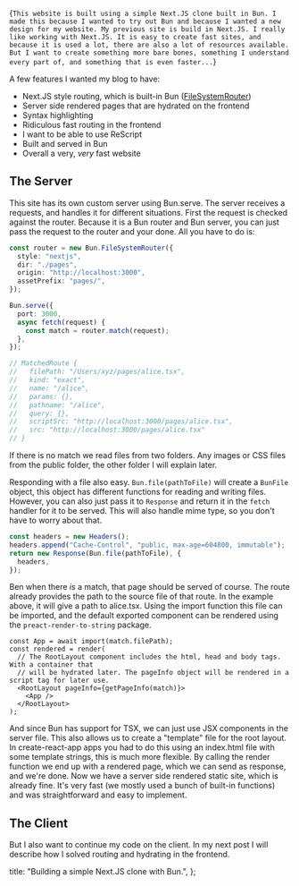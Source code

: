 
<Intro>{`
  This website is built using a simple Next.JS clone built in Bun. I made this
  because I wanted to try out Bun and because I wanted a new design for my
  website. My previous site is build in Next.JS. I really like working with
  Next.JS. It is easy to create fast sites, and because it is used a lot, there
  are also a lot of resources available. But I want to create something more
  bare bones, something I understand every part of, and something that is even
  faster...
`}</Intro>

A few features I wanted my blog to have:

- Next.JS style routing, which is built-in Bun ([FileSystemRouter](https://bun.sh/docs/api/file-system-router))
- Server side rendered pages that are hydrated on the frontend
- Syntax highlighting
- Ridiculous fast routing in the frontend
- I want to be able to use ReScript
- Built and served in Bun
- Overall a very, _very_ fast website

## The Server

This site has its own custom server using Bun.serve. The server receives a requests, and handles it for different situations. First the request is checked against the router. Because it is a Bun router and Bun server, you can just pass the request to the router and your done. All you have to do is:

```ts
const router = new Bun.FileSystemRouter({
  style: "nextjs",
  dir: "./pages",
  origin: "http://localhost:3000",
  assetPrefix: "pages/",
});

Bun.serve({
  port: 3000,
  async fetch(request) {
    const match = router.match(request);
  },
});

// MatchedRoute {
//   filePath: "/Users/xyz/pages/alice.tsx",
//   kind: "exact",
//   name: "/alice",
//   params: {},
//   pathname: "/alice",
//   query: {},
//   scriptSrc: "http://localhost:3000/pages/alice.tsx",
//   src: "http://localhost:3000/pages/alice.tsx"
// }
```

If there is no match we read files from two folders. Any images or CSS files from the public folder, the other folder I will explain later.

Responding with a file also easy. `Bun.file(pathToFile)` will create a `BunFile` object, this object has different functions for reading and writing files. However, you can also just pass it to `Response` and return it in the `fetch` handler for it to be served. This will also handle mime type, so you don't have to worry about that.

```ts
const headers = new Headers();
headers.append("Cache-Control", "public, max-age=604800, immutable");
return new Response(Bun.file(pathToFile), {
  headers,
});
```

Ben when there _is_ a match, that page should be served of course. The route already provides the path to the source file of that route. In the example above, it will give a path to alice.tsx. Using the import function this file can be imported, and the default exported component can be rendered using the `preact-render-to-string` package.

```tsx
const App = await import(match.filePath);
const rendered = render(
  // The RootLayout component includes the html, head and body tags. With a container that
  // will be hydrated later. The pageInfo object will be rendered in a script tag for later use.
  <RootLayout pageInfo={getPageInfo(match)}>
    <App />
  </RootLayout>
);
```

And since Bun has support for TSX, we can just use JSX components in the server file. This also allows us to create a "template" file for the root layout. In create-react-app apps you had to do this using an index.html file with some template strings, this is much more flexible. By calling the render function we end up with a rendered page, which we can send as response, and we're done. Now we have a server side rendered static site, which is already fine. It's very fast (we mostly used a bunch of built-in functions) and was straightforward and easy to implement.

## The Client

But I also want to continue my code on the client. In my next post I will describe how I solved routing and hydrating in the frontend.

  title: "Building a simple Next.JS clone with Bun.",
};
